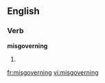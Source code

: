 ==English==

===Verb===
'''misgoverning'''

# {{third-person singular of|[[misgovern]]}}

[[fr:misgoverning]]
[[vi:misgoverning]]